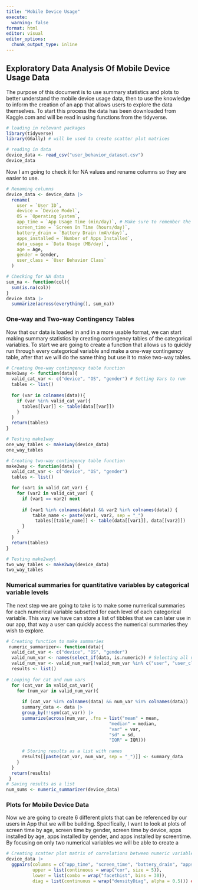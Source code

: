 ```yaml
---
title: "Mobile Device Usage"
execute:
  warning: false
format: html
editor: visual
editor_options: 
  chunk_output_type: inline
---
```


## Exploratory Data Analysis Of Mobile Device Usage Data

The purpose of this document is to use summary statistics and plots to better understand the mobile device usage data, then to use the knowledge to inform the creation of an app that allows users to explore the data themselves. To start this process the data has been downloaded from Kaggle.com and will be read in using functions from the tidyverse.

```r
# loading in relevant packages
library(tidyverse)
library(GGally) # will be used to create scatter plot matrices

# reading in data
device_data <- read_csv("user_behavior_dataset.csv")
device_data
```

Now I am going to check it for NA values and rename columns so they are easier to use. 

```r
# Renaming columns
device_data <- device_data |> 
  rename(
    user = `User ID`, 
    device = `Device Model`,
    OS = `Operating System`,
    app_time = `App Usage Time (min/day)`, # Make sure to remember the time scales and other scales
    screen_time = `Screen On Time (hours/day)`,
    battery_drain = `Battery Drain (mAh/day)`,
    apps_installed = `Number of Apps Installed`,
    data_usage = `Data Usage (MB/day)`,
    age = Age,
    gender = Gender, 
    user_class = `User Behavior Class` 
  )

# Checking for NA data
sum_na <- function(col){
  sum(is.na(col))
}
device_data |>
  summarize(across(everything(), sum_na))
```

### One-way and Two-way Contingency Tables

Now that our data is loaded in and in a more usable format, we can start making summary statistics by creating contingency tables of the categorical variables. To start we are going to create a function that allows us to quickly run through every categorical variable and make a one-way contingency table, after that we will do the same thing but use it to make two-way tables.

```r
# Creating One-way contingency table function
make1way <- function(data){
  valid_cat_var <- c("device", "OS", "gender") # Setting Vars to run 
  tables <- list()
    
  for (var in colnames(data)){
    if (var %in% valid_cat_var){
      tables[[var]] <- table(data[[var]])
    }
  }
  return(tables)
}

# Testing make1way
one_way_tables <- make1way(device_data) 
one_way_tables

# Creating two-way contingency table function
make2way <- function(data) {
  valid_cat_var <- c("device", "OS", "gender") 
  tables <- list() 

  for (var1 in valid_cat_var) {
    for (var2 in valid_cat_var) {
      if (var1 == var2) next
      
      if (var1 %in% colnames(data) && var2 %in% colnames(data)) {
          table_name <- paste(var1, var2, sep = "_")
           tables[[table_name]] <- table(data[[var1]], data[[var2]]) 
      }
    }
  }
  return(tables) 
} 

# Testing make2way\
two_way_tables <- make2way(device_data)
two_way_tables
```

### Numerical summaries for quantitative variables by categorical variable levels

The next step we are going to take is to make some numerical summaries for each numerical variable subsetted for each level of each categorical variable. This way we have can store a list of tibbles that we can later use in our app, that way a user can quickly access the numerical summaries they wish to explore.

```r
# Creating function to make summaries
 numeric_summarizer<- function(data){
  valid_cat_var <- c("device", "OS", "gender")
  valid_num_var <- names(select_if(data, is.numeric)) # Selecting all numeric variables
  valid_num_var <- valid_num_var[!valid_num_var %in% c("user", "user_class")] # Getting rid of unnecessary columns
  results <- list()
  
# Looping for cat and num vars
  for (cat_var in valid_cat_var){
    for (num_var in valid_num_var){
      
      if (cat_var %in% colnames(data) && num_var %in% colnames(data))
      summary_data <- data |>
      group_by(!!sym(cat_var)) |>
      summarize(across(num_var, .fns = list("mean" = mean, 
                                       "median" = median,
                                       "var" = var,
                                       "sd" = sd,
                                       "IQR" = IQR))) 
      
      # Storing results as a list with names
      results[[paste(cat_var, num_var, sep = "_")]] <- summary_data
    }
  }
  return(results)
 } 
# Saving results as a list
num_sums <- numeric_summarizer(device_data)

```

### Plots for Mobile Device Data

Now we are going to create 6 different plots that can be referenced by our users in App that we will be building. Specifically, I want to look at plots of screen time by age, screen time by gender, screen time by device, apps installed by age, apps installed by gender, and apps installed by screentime. By focusing on only two numerical variables we will be able to create a 

```r
# Creating scatter plot matrix of correlations between numeric variables
device_data |> 
  ggpairs(columns = c("app_time", "screen_time", "battery_drain", "apps_installed", "data_usage", "age"),
          upper = list(continuous = wrap("cor", size = 5)),
          lower = list(combo = wrap("facethist", bins = 30)),
          diag = list(continuous = wrap("densityDiag", alpha = 0.5))) ## GGally is used to create the matrix
```

